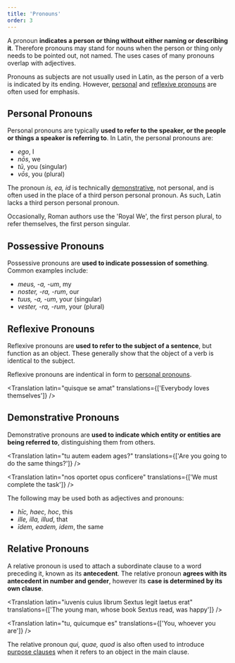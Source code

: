 ```yaml
---
title: 'Pronouns'
order: 3
---
```


A pronoun **indicates a person or thing without either naming or describing it**. Therefore pronouns may stand for nouns when the person or thing only needs to be pointed out, not named. The uses cases of many pronouns overlap with adjectives.

Pronouns as subjects are not usually used in Latin, as the person of a verb is indicated by its ending. However, [personal](#personal-pronouns) and [reflexive pronouns](#reflexive-pronouns) are often used for emphasis.

## Personal Pronouns

Personal pronouns are typically **used to refer to the speaker, or the people or things a speaker is referring to**. In Latin, the personal pronouns are:

- _ego_, I
- _nōs_, we
- _tū_, you (singular)
- _vōs_, you (plural)

The pronoun _is, ea, id_ is technically [demonstrative](#demonstrative-pronouns), not personal, and is often used in the place of a third person personal pronoun. As such, Latin lacks a third person personal pronoun.

<Callout type="warn">

Occasionally, Roman authors use the 'Royal We', the first person plural, to refer themselves, the first person singular.

</Callout>

## Possessive Pronouns

Possessive pronouns are **used to indicate possession of something**. Common examples include:

- _meus, -a, -um_, my
- _noster, -ra, -rum_, our
- _tuus, -a, -um_, your (singular)
- _vester, -ra, -rum_, your (plural)

## Reflexive Pronouns

Reflexive pronouns are **used to refer to the subject of a sentence**, but function as an object. These generally show that the object of a verb is identical to the subject.

Reflexive pronouns are indentical in form to [personal pronouns](#personal-pronouns).

<Translation
  latin="quisque se amat"
  translations={['Everybody loves themselves']}
/>

## Demonstrative Pronouns

Demonstrative pronouns are **used to indicate which entity or entities are being referred to**, distinguishing them from others.

<Translation
  latin="tu autem eadem ages?"
  translations={['Are you going to do the same things?']}
/>

<Translation
  latin="nos oportet opus conficere"
  translations={['We must complete the task']}
/>

The following may be used both as adjectives and pronouns:

- _hīc, haec, hoc_, this
- _ille, illa, illud_, that
- _īdem, eadem, idem_, the same

## Relative Pronouns

A relative pronoun is used to attach a subordinate clause to a word preceding it, known as its **antecedent**. The relative pronoun **agrees with its antecedent in number and gender**, however its **case is determined by its own clause**.

<Translation
  latin="iuvenis cuius librum Sextus legit laetus erat"
  translations={['The young man, whose book Sextus read, was happy']}
/>

<Translation latin="tu, quicumque es" translations={['You, whoever you are']} />

<Callout type="info">

The relative pronoun _qui, quae, quod_ is also often used to introduce [purpose clauses](/notes/constructions/subordinate-subjunctive-constructions#purpose-clauses) when it refers to an object in the main clause.

</Callout>

